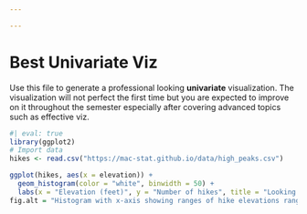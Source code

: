 ```yaml
---

---
```

# Best Univariate Viz {-}

Use this file to generate a professional looking **univariate** visualization. The visualization will not perfect the first time but you are expected to improve on it throughout the semester especially after covering advanced topics such as effective viz.

```r
#| eval: true
library(ggplot2)
# Import data
hikes <- read.csv("https://mac-stat.github.io/data/high_peaks.csv")
```


```r
ggplot(hikes, aes(x = elevation)) +
  geom_histogram(color = "white", binwidth = 50) +
  labs(x = "Elevation (feet)", y = "Number of hikes", title = "Looking at Number of Hikes at different Elevations", caption = "Made by Shaylee (4/25)")
fig.alt = "Histogram with x-axis showing ranges of hike elevations ranging from 3820-5344"
```

